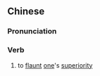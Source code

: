 {{also|逞强}}
==Chinese==
{{zh-forms|s=逞强}}

===Pronunciation===
{{zh-pron
|m=chěngqiáng
|c=cing2 koeng4
|mn=théng-kiâng/théng-kiông
|cat=v
}}

===Verb===
{{zh-verb}}

# to [[flaunt]] [[one]]'s [[superiority]]
